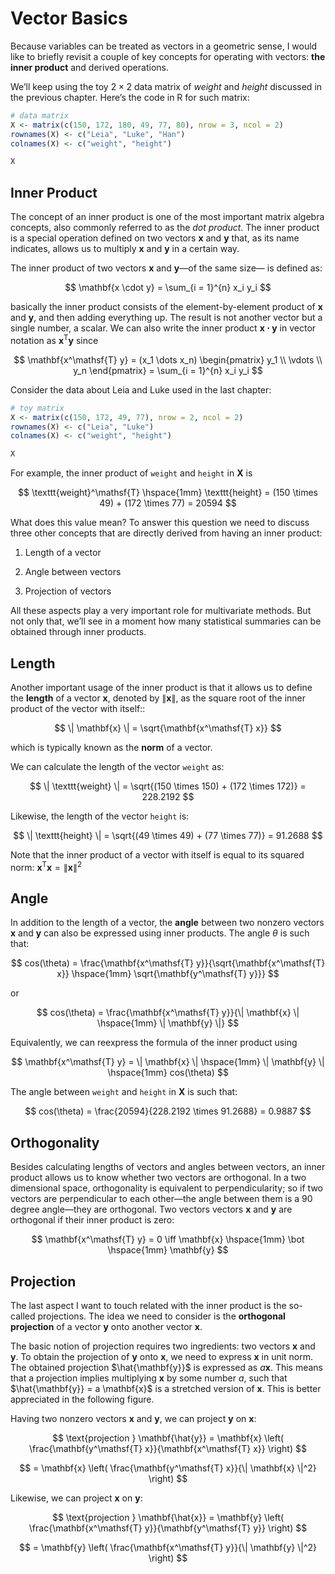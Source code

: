 # Vector Basics

Because variables can be treated as vectors in a geometric sense, I would like to briefly revisit a couple of key concepts for operating with vectors: __the inner product__ and derived operations.

We'll keep using the toy $2 \times 2$ data matrix of _weight_ and _height_ discussed in the previous chapter. Here's the code in R for such matrix:

```r
# data matrix
X <- matrix(c(150, 172, 180, 49, 77, 80), nrow = 3, ncol = 2)
rownames(X) <- c("Leia", "Luke", "Han")
colnames(X) <- c("weight", "height")

X
```


## Inner Product

The concept of an inner product is one of the most important matrix algebra concepts, also commonly referred to as the _dot product_. The inner product is a special operation defined on two vectors $\mathbf{x}$ and $\mathbf{y}$ that, as its name indicates, allows us to multiply $\mathbf{x}$ and $\mathbf{y}$ in a certain way.

The inner product of two vectors $\mathbf{x}$ and $\mathbf{y}$---of the same size--- is defined as:

$$
\mathbf{x \cdot y} = \sum_{i = 1}^{n} x_i y_i 
$$

basically the inner product consists of the element-by-element product of $\mathbf{x}$ and $\mathbf{y}$, and then adding everything up. The result is not another vector but a single number, a scalar. We can also write the inner product $\mathbf{x \cdot y}$ in vector notation as $\mathbf{x^\mathsf{T} y}$ since

$$
\mathbf{x^\mathsf{T} y} = (x_1 \dots x_n) 
\begin{pmatrix} 
y_1 \\
\vdots \\
y_n
\end{pmatrix}
= \sum_{i = 1}^{n} x_i y_i
$$

Consider the data about Leia and Luke used in the last chapter:

```r
# toy matrix
X <- matrix(c(150, 172, 49, 77), nrow = 2, ncol = 2)
rownames(X) <- c("Leia", "Luke")
colnames(X) <- c("weight", "height")

X
```

For example, the inner product of `weight` and `height` in $\mathbf{X}$ is

$$
\texttt{weight}^\mathsf{T} \hspace{1mm} \texttt{height} = (150 \times 49) + (172 \times 77) = 20594
$$

What does this value mean? To answer this question we need to discuss three other concepts that are directly derived from having an inner product:

1. Length of a vector

2. Angle between vectors

3. Projection of vectors

All these aspects play a very important role for multivariate methods. But not only that, we'll see in a moment how many statistical summaries can be obtained through inner products.


## Length

Another important usage of the inner product is that it allows us to define the __length__ of a vector $\mathbf{x}$, denoted by $\| \mathbf{x} \|$, as the square root of the inner product of the vector with itself::

$$
\| \mathbf{x} \| = \sqrt{\mathbf{x^\mathsf{T} x}}
$$

which is typically known as the __norm__ of a vector.

We can calculate the length of the vector `weight` as:

$$
\| \texttt{weight} \| = \sqrt{(150 \times 150) + (172 \times 172)} = 228.2192
$$

Likewise, the length of the vector `height` is:

$$
\| \texttt{height} \| = \sqrt{(49 \times 49) + (77 \times 77)} = 91.2688
$$

Note that the inner product of a vector with itself is equal to its squared norm: $\mathbf{x^\mathsf{T} x} = \| \mathbf{x} \|^2$


## Angle

In addition to the length of a vector, the __angle__ between two nonzero vectors $\mathbf{x}$ and $\mathbf{y}$ can also be expressed using inner products. The angle $\theta$ is such that:

$$
cos(\theta) = \frac{\mathbf{x^\mathsf{T} y}}{\sqrt{\mathbf{x^\mathsf{T} x}} \hspace{1mm} \sqrt{\mathbf{y^\mathsf{T} y}}}
$$

or

$$
cos(\theta) = \frac{\mathbf{x^\mathsf{T} y}}{\| \mathbf{x} \| \hspace{1mm} \| \mathbf{y} \|}
$$

Equivalently, we can reexpress the formula of the inner product using 

$$
\mathbf{x^\mathsf{T} y} = \| \mathbf{x} \| \hspace{1mm} \| \mathbf{y} \| \hspace{1mm} cos(\theta)
$$

The angle between `weight` and `height` in $\mathbf{X}$ is such that:

$$
cos(\theta) = \frac{20594}{228.2192 \times 91.2688} = 0.9887
$$


## Orthogonality

Besides calculating lengths of vectors and angles between vectors, an inner product allows us to know whether two vectors are orthogonal. In a two dimensional space, orthogonality is equivalent to perpendicularity; so if two vectors are perpendicular to each other---the angle between them is a 90 degree angle---they are orthogonal. Two vectors vectors $\mathbf{x}$ and $\mathbf{y}$ are orthogonal if their inner product is zero:

$$
\mathbf{x^\mathsf{T} y} = 0 \iff \mathbf{x} \hspace{1mm} \bot \hspace{1mm} \mathbf{y} 
$$


## Projection

The last aspect I want to touch related with the inner product is the so-called projections. The idea we need to consider is the __orthogonal projection__ of a vector $\mathbf{y}$ onto another vector $\mathbf{x}$. 

The basic notion of projection requires two ingredients: two vectors $\mathbf{x}$ and $\mathbf{y}$. To obtain the projection of $\mathbf{y}$ onto $\mathbf{x}$, we need to express $\mathbf{x}$ in unit norm. The obtained projection $\hat{\mathbf{y}}$ is expressed as $a \mathbf{x}$. This means that a projection implies multiplying $\mathbf{x}$ by some number $a$, such that $\hat{\mathbf{y}} = a \mathbf{x}$ is a stretched version of $\mathbf{x}$. This is better appreciated in the following figure.

Having two nonzero vectors $\mathbf{x}$ and $\mathbf{y}$, we can project $\mathbf{y}$ on $\mathbf{x}$:

$$
\text{projection } \mathbf{\hat{y}} = \mathbf{x} \left( \frac{\mathbf{y^\mathsf{T} x}}{\mathbf{x^\mathsf{T} x}} \right)
$$

$$
= \mathbf{x} \left( \frac{\mathbf{y^\mathsf{T} x}}{\| \mathbf{x} \|^2} \right)
$$


Likewise, we can project $\mathbf{x}$ on $\mathbf{y}$:

$$
\text{projection } \mathbf{\hat{x}} = \mathbf{y} \left( \frac{\mathbf{x^\mathsf{T} y}}{\mathbf{y^\mathsf{T} y}} \right)
$$

$$
= \mathbf{y} \left( \frac{\mathbf{x^\mathsf{T} y}}{\| \mathbf{y} \|^2} \right)
$$


